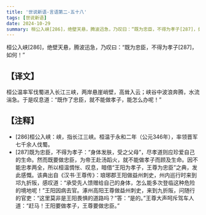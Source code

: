 ```yaml
---
title: '世说新语-言语第二-五十八'
tags: [世说新语]
date: 2024-10-29
summary: 桓公入峡[286]，绝壁天悬，腾波迅急，乃叹曰：“既为忠臣，不得为孝子[287]，如何！
---
```


桓公入峡[286]，绝壁天悬，腾波迅急，乃叹曰：“既为忠臣，不得为孝子[287]，如何！”

## 【译文】

桓公温率军伐蜀进入长江三峡，两岸悬崖峭壁，高耸入云；峡谷中波浪奔腾，水流湍急。于是叹息道：“既作了忠臣，就不能做孝子，能怎么办呢！”

## 【注释】

- [286]桓公入峡：峡，指长江三峡。桓温于永和二年（公元346年），率领晋军七千余人伐蜀。
- [287]既为忠臣，不得为孝子：“身体发肤，受之父母”，尽孝道则应珍爱自己的生命。然而既要做忠臣，为帝王赴汤蹈火，就不能做孝子而顾及生命。因不能忠孝两全，所以桓温惆怅、叹息，暗借“王阳为孝子，王尊为忠臣”之典，发此感慨。该典出自《汉书·王尊传》：琅琊郡王阳做益州刺史，州内巡行时来到邛九折阪，感叹道：“承受先人馈赠给自己的身体，怎么能多次登临这种危险的境地呢！”王阳因病去官。涿州高阳王尊做益州刺史，来到九折阪，问随行的官吏：“这里莫非是王阳畏惧的道路吗？”答：“是的。”王尊大声呵斥驾车人道：“赶马！王阳要做孝子，王尊要做忠臣。”
